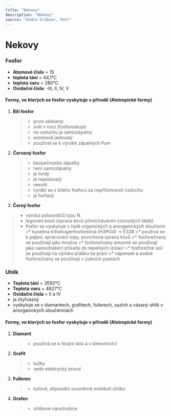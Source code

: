 ```yaml
---
title: "Nekovy"
description: "Nekovy"
source: "Ondra Grábner, Petr"
---
```


# Nekovy
### Fosfor
- **Atomové číslo** = 15
- **teplota tání** = 44,1°C
- **teplota varu** = 280°C
- **Oxidační čísla**: -III, II, IV, V
#### Formy, ve kterých se fosfor vyskytuje v přírodě (Alotropické formy)
1. **Bílí fosfor**
    >* první oběvený
    >* svítí v noci (fosforeskuje)
    >* na vzduchu je samozápalný 
    >* extrémně jedovatý
    >* používal se k výrobě zápalných Pum
2. **Červený fosfor**
    >* bezpečnostní zápalky
    >* není samozápalný
    >* je tvrdý
    >* je nejedovatý
    >* nesvítí
    >* vyrábí se z bíleho fosforu za nepřítomnosti vzduchu
    >* je hořlavý
3. **Černý fosfor**
>* výroba polovodičů typu N
>* legování kovů (úprava kovů přimícháváním cizorodých látek)
>* fosfor se vyskytuje v řadě organických a anorganických sloučenin
    >* kyselina trihidrogenfosforečná (H3PO4) -> E338
    >* používá se k pájení, spracování ropy, povrchová úprava kovů
    >* fosforečnany se používají jako hnojiva
    >* fosforečnany amonné se používají jako samozhášecí přísady do tepelných izolací
    >* fosforečné soli se používají na výrobu prášku na praní
    >* vápenaté a sodné fosforečnany se používají v zubních pastách

### Uhlík
* **Teplota tání** = 3550°C
* **Teplota varu** = 4827°C
* **Oxidační čísla** = II a IV
* je čtyřvazný
* vyskytuje se v diamantech, grafitech, fullerech, sazích a vázaný uhlík v anorganických sloučeninách
#### Formy, ve kterých se fosfor vyskytuje v přírodě (Alotropické formy)
1. **Diamant**
    >* používá se k řezání skla a v klenotnictví
2. **Grafit**
    >* tužky
    >* vede elektrycký proud
3. **Fulleren**
    >* kulové, elipsoidní souměrné molekuli uhlíku
4. **Grafen**
    >* uhlíkové nanotrubice